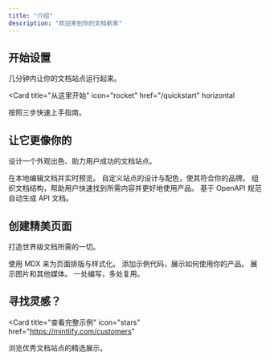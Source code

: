 ```yaml
---
title: "介绍"
description: "欢迎来到你的文档新家"
---
```


## 开始设置

几分钟内让你的文档站点运行起来。

<Card
  title="从这里开始"
  icon="rocket"
  href="/quickstart"
  horizontal
>
  按照三步快速上手指南。
</Card>

## 让它更像你的

设计一个外观出色、助力用户成功的文档站点。

<Columns cols={2}>
  <Card
    title="本地编辑"
    icon="pen-to-square"
    href="/development"
  >
    在本地编辑文档并实时预览。
  </Card>
  <Card
    title="自定义站点"
    icon="palette"
    href="/essentials/settings"
  >
    自定义站点的设计与配色，使其符合你的品牌。
  </Card>
    <Card
    title="设置导航"
    icon="map"
    href="/essentials/navigation"
  >
    组织文档结构，帮助用户快速找到所需内容并更好地使用产品。
  </Card>
  <Card
    title="API 文档"
    icon="terminal"
    href="/api-reference/introduction"
  >
    基于 OpenAPI 规范自动生成 API 文档。
  </Card>
</Columns>

## 创建精美页面

打造世界级文档所需的一切。

<Columns cols={2}>
  <Card
    title="使用 MDX 编写"
    icon="pen-fancy"
    href="/essentials/markdown"
  >
    使用 MDX 来为页面排版与样式化。
  </Card>
  <Card
    title="代码示例"
    icon="code"
    href="/essentials/code"
  >
    添加示例代码，展示如何使用你的产品。
  </Card>
  <Card
    title="图像"
    icon="image"
    href="/essentials/images"
  >
    展示图片和其他媒体。
  </Card>
  <Card
    title="可复用片段"
    icon="recycle"
    href="/essentials/reusable-snippets"
  >
    一处编写，多处复用。
  </Card>
</Columns>

## 寻找灵感？

<Card
  title="查看完整示例"
  icon="stars"
  href="https://mintlify.com/customers"
>
  浏览优秀文档站点的精选展示。
</Card>
